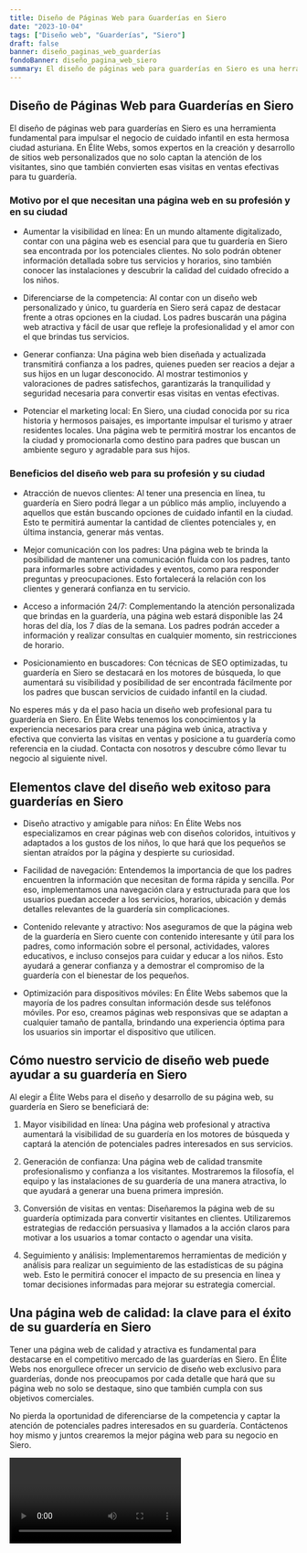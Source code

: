 ```yaml
---
title: Diseño de Páginas Web para Guarderías en Siero
date: "2023-10-04"
tags: ["Diseño web", "Guarderías", "Siero"]
draft: false
banner: diseño_paginas_web_guarderías
fondoBanner: diseño_pagina_web_siero
summary: El diseño de páginas web para guarderías en Siero es una herramienta fundamental para impulsar el negocio de cuidado infantil en esta hermosa ciudad asturiana. En Élite Webs, somos expertos en la creación y desarrollo de sitios web personalizados que no solo captan la atención de los visitantes, sino que también convierten esas visitas en ventas efectivas para tu guardería.
---
```



## Diseño de Páginas Web para Guarderías en Siero

El diseño de páginas web para guarderías en Siero es una herramienta fundamental para impulsar el negocio de cuidado infantil en esta hermosa ciudad asturiana. En Élite Webs, somos expertos en la creación y desarrollo de sitios web personalizados que no solo captan la atención de los visitantes, sino que también convierten esas visitas en ventas efectivas para tu guardería.

### Motivo por el que necesitan una página web en su profesión y en su ciudad

- Aumentar la visibilidad en línea: En un mundo altamente digitalizado, contar con una página web es esencial para que tu guardería en Siero sea encontrada por los potenciales clientes. No solo podrán obtener información detallada sobre tus servicios y horarios, sino también conocer las instalaciones y descubrir la calidad del cuidado ofrecido a los niños.

- Diferenciarse de la competencia: Al contar con un diseño web personalizado y único, tu guardería en Siero será capaz de destacar frente a otras opciones en la ciudad. Los padres buscarán una página web atractiva y fácil de usar que refleje la profesionalidad y el amor con el que brindas tus servicios.

- Generar confianza: Una página web bien diseñada y actualizada transmitirá confianza a los padres, quienes pueden ser reacios a dejar a sus hijos en un lugar desconocido. Al mostrar testimonios y valoraciones de padres satisfechos, garantizarás la tranquilidad y seguridad necesaria para convertir esas visitas en ventas efectivas.

- Potenciar el marketing local: En Siero, una ciudad conocida por su rica historia y hermosos paisajes, es importante impulsar el turismo y atraer residentes locales. Una página web te permitirá mostrar los encantos de la ciudad y promocionarla como destino para padres que buscan un ambiente seguro y agradable para sus hijos.

### Beneficios del diseño web para su profesión y su ciudad

- Atracción de nuevos clientes: Al tener una presencia en línea, tu guardería en Siero podrá llegar a un público más amplio, incluyendo a aquellos que están buscando opciones de cuidado infantil en la ciudad. Esto te permitirá aumentar la cantidad de clientes potenciales y, en última instancia, generar más ventas.

- Mejor comunicación con los padres: Una página web te brinda la posibilidad de mantener una comunicación fluida con los padres, tanto para informarles sobre actividades y eventos, como para responder preguntas y preocupaciones. Esto fortalecerá la relación con los clientes y generará confianza en tu servicio.

- Acceso a información 24/7: Complementando la atención personalizada que brindas en la guardería, una página web estará disponible las 24 horas del día, los 7 días de la semana. Los padres podrán acceder a información y realizar consultas en cualquier momento, sin restricciones de horario.

- Posicionamiento en buscadores: Con técnicas de SEO optimizadas, tu guardería en Siero se destacará en los motores de búsqueda, lo que aumentará su visibilidad y posibilidad de ser encontrada fácilmente por los padres que buscan servicios de cuidado infantil en la ciudad.

No esperes más y da el paso hacia un diseño web profesional para tu guardería en Siero. En Élite Webs tenemos los conocimientos y la experiencia necesarios para crear una página web única, atractiva y efectiva que convierta las visitas en ventas y posicione a tu guardería como referencia en la ciudad. Contacta con nosotros y descubre cómo llevar tu negocio al siguiente nivel.

<GifSeo />

<Cta />

## Elementos clave del diseño web exitoso para guarderías en Siero

- Diseño atractivo y amigable para niños: En Élite Webs nos especializamos en crear páginas web con diseños coloridos, intuitivos y adaptados a los gustos de los niños, lo que hará que los pequeños se sientan atraídos por la página y despierte su curiosidad.

- Facilidad de navegación: Entendemos la importancia de que los padres encuentren la información que necesitan de forma rápida y sencilla. Por eso, implementamos una navegación clara y estructurada para que los usuarios puedan acceder a los servicios, horarios, ubicación y demás detalles relevantes de la guardería sin complicaciones.

- Contenido relevante y atractivo: Nos aseguramos de que la página web de la guardería en Siero cuente con contenido interesante y útil para los padres, como información sobre el personal, actividades, valores educativos, e incluso consejos para cuidar y educar a los niños. Esto ayudará a generar confianza y a demostrar el compromiso de la guardería con el bienestar de los pequeños.

- Optimización para dispositivos móviles: En Élite Webs sabemos que la mayoría de los padres consultan información desde sus teléfonos móviles. Por eso, creamos páginas web responsivas que se adaptan a cualquier tamaño de pantalla, brindando una experiencia óptima para los usuarios sin importar el dispositivo que utilicen.

## Cómo nuestro servicio de diseño web puede ayudar a su guardería en Siero

Al elegir a Élite Webs para el diseño y desarrollo de su página web, su guardería en Siero se beneficiará de:

1. Mayor visibilidad en línea: Una página web profesional y atractiva aumentará la visibilidad de su guardería en los motores de búsqueda y captará la atención de potenciales padres interesados en sus servicios.

2. Generación de confianza: Una página web de calidad transmite profesionalismo y confianza a los visitantes. Mostraremos la filosofía, el equipo y las instalaciones de su guardería de una manera atractiva, lo que ayudará a generar una buena primera impresión.

3. Conversión de visitas en ventas: Diseñaremos la página web de su guardería optimizada para convertir visitantes en clientes. Utilizaremos estrategias de redacción persuasiva y llamados a la acción claros para motivar a los usuarios a tomar contacto o agendar una visita.

4. Seguimiento y análisis: Implementaremos herramientas de medición y análisis para realizar un seguimiento de las estadísticas de su página web. Esto le permitirá conocer el impacto de su presencia en línea y tomar decisiones informadas para mejorar su estrategia comercial.

## Una página web de calidad: la clave para el éxito de su guardería en Siero

Tener una página web de calidad y atractiva es fundamental para destacarse en el competitivo mercado de las guarderías en Siero. En Élite Webs nos enorgullece ofrecer un servicio de diseño web exclusivo para guarderías, donde nos preocupamos por cada detalle que hará que su página web no solo se destaque, sino que también cumpla con sus objetivos comerciales.

No pierda la oportunidad de diferenciarse de la competencia y captar la atención de potenciales padres interesados en su guardería. Contáctenos hoy mismo y juntos crearemos la mejor página web para su negocio en Siero.

<Video />

<CtaBot job="Guarderías" city="Siero" />

<Gmaps query="Siero+españa+maps" />
